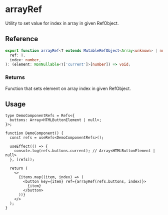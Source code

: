 
<Meta title="utils/arrayRef" />

# arrayRef

Utility to set value for index in array in given RefObject.

## Reference

```ts
export function arrayRef<T extends MutableRefObject<Array<unknown> | null>>(
  ref: T,
  index: number,
): (element: NonNullable<T['current']>[number]) => void;
```

### Returns

Function that sets element on array index in given RefObject.

## Usage

```tsx
type DemoComponentRefs = Refs<{
  buttons: Array<HTMLButtonElement | null>;
}>;

function DemoComponent() {
  const refs = useRefs<DemoComponentRefs>();

  useEffect(() => {
    console.log(refs.buttons.current); // Array<HTMLButtonElement | null>
  }, [refs]);

  return (
    <>
      {items.map((item, index) => (
        <button key={item} ref={arrayRef(refs.buttons, index)}>
          {item}
        </button>
      ))}
    </>
  );
}
```
